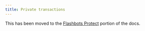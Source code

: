 ```yaml
---
title: Private transactions
---
```


This has been moved to the [Flashbots Protect](/flashbots-protect/additional-documentation/eth-sendPrivateTransaction) portion of the docs.
